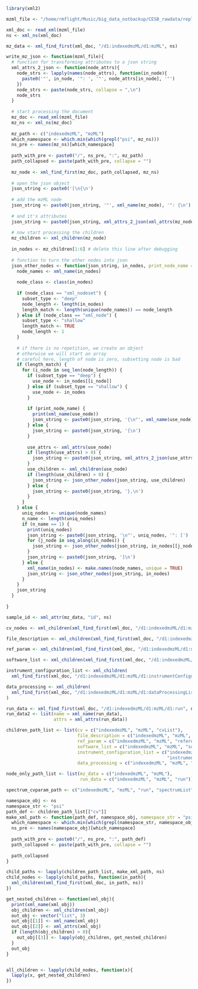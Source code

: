 ```r
library(xml2)

mzml_file <- "/home/rmflight/Music/big_data_notbackup/CESB_rawdata/replication_study/cancer_positive_mode/mzml_full_conversion/SBC110871exopos.mzML"
```

```r
xml_doc <- read_xml(mzml_file)
ns <- xml_ns(xml_doc)
```

```r
mz_data <- xml_find_first(xml_doc, "/d1:indexedmzML/d1:mzML", ns)

write_mz_json <- function(mzml_file){
  # function for transforming attributes to a json string
  xml_attrs_2_json <- function(node_attrs){
    node_strs <- lapply(names(node_attrs), function(in_node){
      paste0('"', in_node, '": ', '"', node_attrs[in_node], '"')
    })
    node_strs <- paste(node_strs, collapse = ",\n")
    node_strs
  }
  
  # start processing the document
  mz_doc <- read_xml(mzml_file)
  mz_ns <- xml_ns(mz_doc)
  
  mz_path <- c("indexedmzML", "mzML")
  which_namespace <- which.min(which(grepl("psi", mz_ns)))
  ns_pre <- names(mz_ns)[which_namespace]
  
  path_with_pre <- paste0("/", ns_pre, ":", mz_path)
  path_collapsed <- paste(path_with_pre, collapse = "")
  
  mz_node <- xml_find_first(mz_doc, path_collapsed, mz_ns)
  
  # open the json object
  json_string <- paste0('[\n{\n')
  
  # add the mzML node
  json_string <- paste0(json_string, '"', xml_name(mz_node), '": {\n')
  
  # and it's attributes
  json_string <- paste0(json_string, xml_attrs_2_json(xml_attrs(mz_node)), '\n},\n')
  
  # now start processing the children
  mz_children <- xml_children(mz_node)
  
  in_nodes <- mz_children[1:6] # delete this line after debugging
  
  # function to turn the other nodes into json
  json_other_nodes <- function(json_string, in_nodes, print_node_name = TRUE){
    node_names <- xml_name(in_nodes)
    
    node_class <- class(in_nodes)
    
    if (node_class == "xml_nodeset") {
      subset_type <- "deep"
      node_length <- length(in_nodes)
      length_match <- length(unique(node_names)) == node_length
    } else if (node_class == "xml_node") {
      subset_type <- "shallow"
      length_match <- TRUE
      node_length <- 1
    }
    
    # if there is no repetition, we create an object
    # otherwise we will start an array
    # careful here, length of node is zero, subsetting node is bad
    if (length_match) {
      for (i_node in seq_len(node_length)) {
        if (subset_type == "deep") {
          use_node <- in_nodes[[i_node]]
        } else if (subset_type == "shallow") {
          use_node <- in_nodes
        }
        
        if (print_node_name) {
          print(xml_name(use_node))
          json_string <- paste0(json_string, '{\n"', xml_name(use_node), '": ')
        } else {
          json_string <- paste0(json_string, '{\n')
        }
        
        use_attrs <- xml_attrs(use_node)
        if (length(use_attrs) > 0) {
          json_string <- paste0(json_string, xml_attrs_2_json(use_attrs))
        }
        use_children <- xml_children(use_node)
        if (length(use_children) > 0) {
          json_string <- json_other_nodes(json_string, use_children)
        } else {
          json_string <- paste0(json_string, '},\n')
        }
      }
    } else {
      uniq_nodes <- unique(node_names)
      n_name <- length(uniq_nodes)
      if (n_name == 1) {
        print(uniq_nodes)
        json_string <- paste0(json_string, '\n"', uniq_nodes, '": [')
        for (j_node in seq_along(in_nodes)) {
          json_string <- json_other_nodes(json_string, in_nodes[[j_node]], FALSE)
        }
        json_string <- paste0(json_string, ']\n')
      } else {
        xml_name(in_nodes) <- make.names(node_names, unique = TRUE)
        json_string <- json_other_nodes(json_string, in_nodes)
      }
    }
    json_string
  }
  
}

sample_id <- xml_attr(mz_data, "id", ns)
```

```r
cv_nodes <- xml_children(xml_find_first(xml_doc, "/d1:indexedmzML/d1:mzML/d1:cvList", ns))
```

```r
file_description <- xml_children(xml_find_first(xml_doc, "/d1:indexedmzML/d1:mzML/d1:fileDescription", ns))
```

```r
ref_param <- xml_children(xml_find_first(xml_doc, "/d1:indexedmzML/d1:mzML/d1:referenceableParamGroupList", ns))
```

```r
software_list <- xml_children(xml_find_first(xml_doc, "/d1:indexedmzML/d1:mzML/d1:softwareList", ns))
```

```r
instrument_configuration_list <- xml_children(
  xml_find_first(xml_doc, "/d1:indexedmzML/d1:mzML/d1:instrumentConfigurationList", ns))
```

```r
data_processing <- xml_children(
  xml_find_first(xml_doc, "/d1:indexedmzML/d1:mzML/d1:dataProcessingList", ns)
)
```

```r
run_data <- xml_find_first(xml_doc, "/d1:indexedmzML/d1:mzML/d1:run", ns)
run_data2 <- list(name = xml_name(run_data),
                  attrs = xml_attrs(run_data))
```

```r
children_path_list <- list(cv = c("indexedmzML", "mzML", "cvList"),
                           file_description = c("indexedmzML", "mzML", "fileDescription"),
                           ref_param = c("indexedmzML", "mzML", "referenceableParamGroupList"),
                           software_list = c("indexedmzML", "mzML", "softwareList"),
                           instrument_configuration_list = c("indexedmzML", "mzML",
                                                             "instrumentConfigurationList"),
                           data_processing = c("indexedmzML", "mzML", "dataProcessingList"))

node_only_path_list <- list(mz_data = c("indexedmzML", "mzML"),
                            run_data = c("indexedmzML", "mzML", "run"))

spectrum_cvparam_path <- c("indexedmzML", "mzML", "run", "spectrumList", "spectrum", "cvParam")
```

```r
namespace_obj <- ns
namespace_str <- "psi"
path_def <- children_path_list[["cv"]]
make_xml_path <- function(path_def, namespace_obj, namespace_str = "psi"){
  which_namespace <- which.min(which(grepl(namespace_str, namespace_obj)))
  ns_pre <- names(namespace_obj)[which_namespace]
  
  path_with_pre <- paste0("/", ns_pre, ":", path_def)
  path_collapsed <- paste(path_with_pre, collapse = "")
  
  path_collapsed
}
```

```r
child_paths <- lapply(children_path_list, make_xml_path, ns)
child_nodes <- lapply(child_paths, function(in_path){
  xml_children(xml_find_first(xml_doc, in_path, ns))
})
```

```r
get_nested_children <- function(xml_obj){
  print(xml_name(xml_obj))
  obj_children <- xml_children(xml_obj)
  out_obj <- vector("list", 3)
  out_obj[[1]] <- xml_name(xml_obj)
  out_obj[[2]] <- xml_attrs(xml_obj)
  if (length(obj_children) > 0){
    out_obj[[3]] <- lapply(obj_children, get_nested_children)
  } 
  out_obj
}


all_children <- lapply(child_nodes, function(x){
  lapply(x, get_nested_children)
})
```

